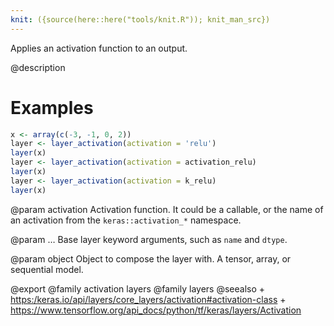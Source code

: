 ```yaml
---
knit: ({source(here::here("tools/knit.R")); knit_man_src})
---
```

Applies an activation function to an output.

@description

# Examples
```r
x <- array(c(-3, -1, 0, 2))
layer <- layer_activation(activation = 'relu')
layer(x)
layer <- layer_activation(activation = activation_relu)
layer(x)
layer <- layer_activation(activation = k_relu)
layer(x)
```

@param activation
Activation function. It could be a callable, or the name of
an activation from the `keras::activation_*` namespace.

@param ...
Base layer keyword arguments, such as `name` and `dtype`.

@param object
Object to compose the layer with. A tensor, array, or sequential model.

@export
@family activation layers
@family layers
@seealso
+ <https:/keras.io/api/layers/core_layers/activation#activation-class>
+ <https://www.tensorflow.org/api_docs/python/tf/keras/layers/Activation>
